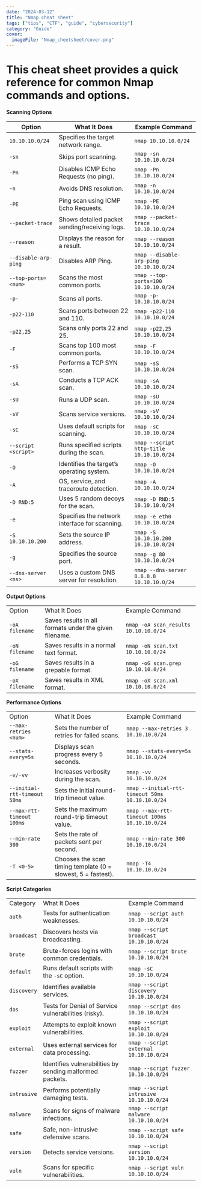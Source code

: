 ```yaml
---
date: "2024-03-12"
title: "Nmap cheat sheet"
tags: ["tips", "CTF", "guide", "cybersecurity"]
category: "Guide"
cover:
  imageFile: "Nmap_cheetsheet/cover.png"
---
```


# This cheat sheet provides a quick reference for common Nmap commands and options.



**Scanning Options**

|Option|What It Does|Example Command|
|---|---|---|
|`10.10.10.0/24`|Specifies the target network range.|`nmap 10.10.10.0/24`|
|`-sn`|Skips port scanning.|`nmap -sn 10.10.10.0/24`|
|`-Pn`|Disables ICMP Echo Requests (no ping).|`nmap -Pn 10.10.10.0/24`|
|`-n`|Avoids DNS resolution.|`nmap -n 10.10.10.0/24`|
|`-PE`|Ping scan using ICMP Echo Requests.|`nmap -PE 10.10.10.0/24`|
|`--packet-trace`|Shows detailed packet sending/receiving logs.|`nmap --packet-trace 10.10.10.0/24`|
|`--reason`|Displays the reason for a result.|`nmap --reason 10.10.10.0/24`|
|`--disable-arp-ping`|Disables ARP Ping.|`nmap --disable-arp-ping 10.10.10.0/24`|
|`--top-ports=<num>`|Scans the most common ports.|`nmap --top-ports=100 10.10.10.0/24`|
|`-p-`|Scans all ports.|`nmap -p- 10.10.10.0/24`|
|`-p22-110`|Scans ports between 22 and 110.|`nmap -p22-110 10.10.10.0/24`|
|`-p22,25`|Scans only ports 22 and 25.|`nmap -p22,25 10.10.10.0/24`|
|`-F`|Scans top 100 most common ports.|`nmap -F 10.10.10.0/24`|
|`-sS`|Performs a TCP SYN scan.|`nmap -sS 10.10.10.0/24`|
|`-sA`|Conducts a TCP ACK scan.|`nmap -sA 10.10.10.0/24`|
|`-sU`|Runs a UDP scan.|`nmap -sU 10.10.10.0/24`|
|`-sV`|Scans service versions.|`nmap -sV 10.10.10.0/24`|
|`-sC`|Uses default scripts for scanning.|`nmap -sC 10.10.10.0/24`|
|`--script <script>`|Runs specified scripts during the scan.|`nmap --script http-title 10.10.10.0/24`|
|`-O`|Identifies the target’s operating system.|`nmap -O 10.10.10.0/24`|
|`-A`|OS, service, and traceroute detection.|`nmap -A 10.10.10.0/24`|
|`-D RND:5`|Uses 5 random decoys for the scan.|`nmap -D RND:5 10.10.10.0/24`|
|`-e`|Specifies the network interface for scanning.|`nmap -e eth0 10.10.10.0/24`|
|`-S 10.10.10.200`|Sets the source IP address.|`nmap -S 10.10.10.200 10.10.10.0/24`|
|`-g`|Specifies the source port.|`nmap -g 80 10.10.10.0/24`|
|`--dns-server <ns>`|Uses a custom DNS server for resolution.|`nmap --dns-server 8.8.8.8 10.10.10.0/24`|

**Output Options**

|   |   |   |
|---|---|---|
|Option|What It Does|Example Command|
|`-oA filename`|Saves results in all formats under the given filename.|`nmap -oA scan_results 10.10.10.0/24`|
|`-oN filename`|Saves results in a normal text format.|`nmap -oN scan.txt 10.10.10.0/24`|
|`-oG filename`|Saves results in a grepable format.|`nmap -oG scan.grep 10.10.10.0/24`|
|`-oX filename`|Saves results in XML format.|`nmap -oX scan.xml 10.10.10.0/24`|

**Performance Options**

|   |   |   |
|---|---|---|
|Option|What It Does|Example Command|
|`--max-retries <num>`|Sets the number of retries for failed scans.|`nmap --max-retries 3 10.10.10.0/24`|
|`--stats-every=5s`|Displays scan progress every 5 seconds.|`nmap --stats-every=5s 10.10.10.0/24`|
|`-v/-vv`|Increases verbosity during the scan.|`nmap -vv 10.10.10.0/24`|
|`--initial-rtt-timeout 50ms`|Sets the initial round-trip timeout value.|`nmap --initial-rtt-timeout 50ms 10.10.10.0/24`|
|`--max-rtt-timeout 100ms`|Sets the maximum round-trip timeout value.|`nmap --max-rtt-timeout 100ms 10.10.10.0/24`|
|`--min-rate 300`|Sets the rate of packets sent per second.|`nmap --min-rate 300 10.10.10.0/24`|
|`-T <0-5>`|Chooses the scan timing template (0 = slowest, 5 = fastest).|`nmap -T4 10.10.10.0/24`|

**Script Categories**

|   |   |   |
|---|---|---|
|Category|What It Does|Example Command|
|`auth`|Tests for authentication weaknesses.|`nmap --script auth 10.10.10.0/24`|
|`broadcast`|Discovers hosts via broadcasting.|`nmap --script broadcast 10.10.10.0/24`|
|`brute`|Brute-forces logins with common credentials.|`nmap --script brute 10.10.10.0/24`|
|`default`|Runs default scripts with the `-sC` option.|`nmap -sC 10.10.10.0/24`|
|`discovery`|Identifies available services.|`nmap --script discovery 10.10.10.0/24`|
|`dos`|Tests for Denial of Service vulnerabilities (risky).|`nmap --script dos 10.10.10.0/24`|
|`exploit`|Attempts to exploit known vulnerabilities.|`nmap --script exploit 10.10.10.0/24`|
|`external`|Uses external services for data processing.|`nmap --script external 10.10.10.0/24`|
|`fuzzer`|Identifies vulnerabilities by sending malformed packets.|`nmap --script fuzzer 10.10.10.0/24`|
|`intrusive`|Performs potentially damaging tests.|`nmap --script intrusive 10.10.10.0/24`|
|`malware`|Scans for signs of malware infections.|`nmap --script malware 10.10.10.0/24`|
|`safe`|Safe, non-intrusive defensive scans.|`nmap --script safe 10.10.10.0/24`|
|`version`|Detects service versions.|`nmap --script version 10.10.10.0/24`|
|`vuln`|Scans for specific vulnerabilities.|`nmap --script vuln 10.10.10.0/24`|
